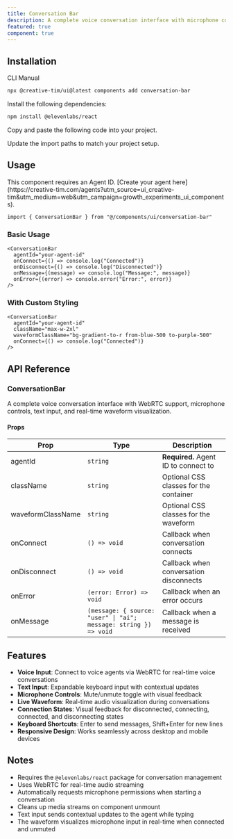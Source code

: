 ```yaml
---
title: Conversation Bar
description: A complete voice conversation interface with microphone controls, text input, and real-time waveform visualization for voice agents.
featured: true
component: true
---
```


<ComponentPreview
  name="conversation-bar-demo"
  description="A beautiful bar for voice and audio interactions"
/>

## Installation

<CodeTabs>

<TabsList>
  <TabsTrigger value="cli">CLI</TabsTrigger>
  <TabsTrigger value="manual">Manual</TabsTrigger>
</TabsList>
<TabsContent value="cli">

```bash
npx @creative-tim/ui@latest components add conversation-bar
```

</TabsContent>

<TabsContent value="manual">

<Steps>

<Step>Install the following dependencies:</Step>

```bash
npm install @elevenlabs/react
```

<Step>Copy and paste the following code into your project.</Step>

<ComponentSource
  name="conversation-bar"
  title="components/ui/conversation-bar.tsx"
/>

<Step>Update the import paths to match your project setup.</Step>

</Steps>

</TabsContent>

</CodeTabs>

## Usage

<Callout type="info">
  This component requires an Agent ID. [Create your agent
  here](https://creative-tim.com/agents?utm_source=ui_creative-tim&utm_medium=web&utm_campaign=growth_experiments_ui_components).
</Callout>

```tsx showLineNumbers
import { ConversationBar } from "@/components/ui/conversation-bar"
```

### Basic Usage

```tsx showLineNumbers
<ConversationBar
  agentId="your-agent-id"
  onConnect={() => console.log("Connected")}
  onDisconnect={() => console.log("Disconnected")}
  onMessage={(message) => console.log("Message:", message)}
  onError={(error) => console.error("Error:", error)}
/>
```

### With Custom Styling

```tsx showLineNumbers
<ConversationBar
  agentId="your-agent-id"
  className="max-w-2xl"
  waveformClassName="bg-gradient-to-r from-blue-500 to-purple-500"
  onConnect={() => console.log("Connected")}
/>
```

## API Reference

### ConversationBar

A complete voice conversation interface with WebRTC support, microphone controls, text input, and real-time waveform visualization.

#### Props

| Prop              | Type                                                             | Description                            |
| ----------------- | ---------------------------------------------------------------- | -------------------------------------- |
| agentId           | `string`                                                         | **Required.** Agent ID to connect to   |
| className         | `string`                                                         | Optional CSS classes for the container |
| waveformClassName | `string`                                                         | Optional CSS classes for the waveform  |
| onConnect         | `() => void`                                                     | Callback when conversation connects    |
| onDisconnect      | `() => void`                                                     | Callback when conversation disconnects |
| onError           | `(error: Error) => void`                                         | Callback when an error occurs          |
| onMessage         | `(message: { source: "user" \| "ai"; message: string }) => void` | Callback when a message is received    |

## Features

- **Voice Input**: Connect to voice agents via WebRTC for real-time voice conversations
- **Text Input**: Expandable keyboard input with contextual updates
- **Microphone Controls**: Mute/unmute toggle with visual feedback
- **Live Waveform**: Real-time audio visualization during conversations
- **Connection States**: Visual feedback for disconnected, connecting, connected, and disconnecting states
- **Keyboard Shortcuts**: Enter to send messages, Shift+Enter for new lines
- **Responsive Design**: Works seamlessly across desktop and mobile devices

## Notes

- Requires the `@elevenlabs/react` package for conversation management
- Uses WebRTC for real-time audio streaming
- Automatically requests microphone permissions when starting a conversation
- Cleans up media streams on component unmount
- Text input sends contextual updates to the agent while typing
- The waveform visualizes microphone input in real-time when connected and unmuted
